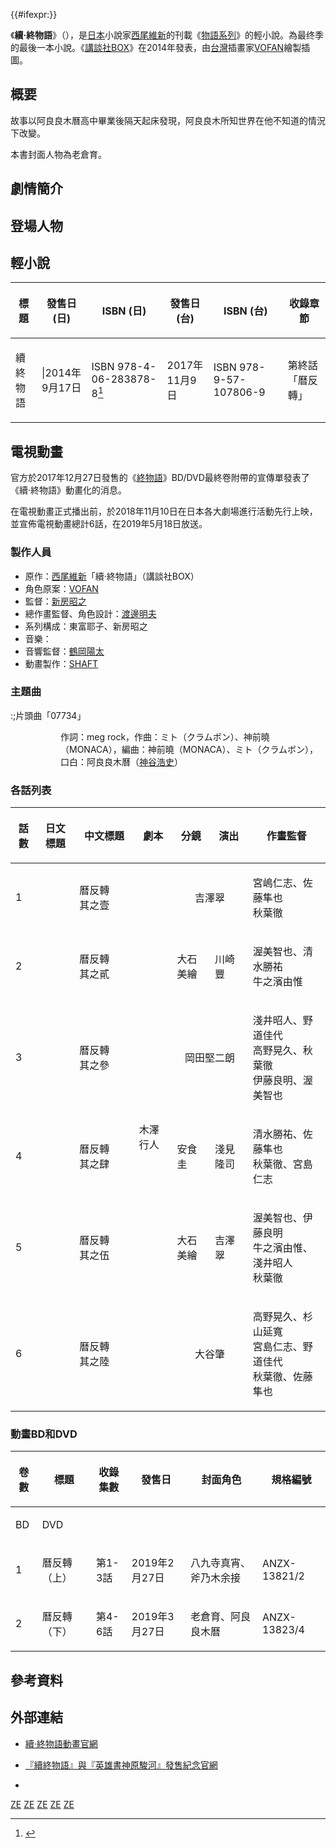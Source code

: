 {{#ifexpr:}}{{Pathnav|物語系列}}
{{refimprove|time=2015-10-21}}
{{Infobox animanga/Headerofja
|title= 續·終物語
|size= 
|caption= 
|japanese= 続・終物語
|english=  
|kana= ゾク・オワリモノガタリ
|romaji= Zoku・Owarimonogatari
|genre= 
}}
{{Infobox animanga/Novel
|輕小說= 是
|標題= 
|作者= [[西尾維新|西尾維新]]
|插圖= [[VOFAN|VOFAN]]
|出版社= {{flagicon|Japan}} [[講談社|講談社]]
|連載雜誌= 
|label= {{flagicon|Japan}} [[講談社BOX|講談社BOX]]
|發售日= {{flagicon|Japan}}2014年9月17日<!---<br/>{{flagicon|Taiwan}}2015年--->
|開始= 
|結束= 
|冊數= 1
|話數= 1
|其他= 
}}
{{Infobox animanga/TVAnime
|標題 = 
|圖像 = 
|尺寸 =
|原作 = 西尾維新
|導演 = [[新房昭之|新房昭之]]
|系列構成 = 東冨耶子、新房昭之
|編劇 = 木澤行人
|人物原案 = [[VOFAN|VOFAN]]
|人物設定 = [[渡邊明夫|渡邊明夫]]
|音樂 = 羽岡佳
|動畫製作 = [[SHAFT|SHAFT]]
|音樂製作 = [[Aniplex|Aniplex]]
|代理發行 = 
|播放電視台 = [[TOKYO_MX|TOKYO MX]]
|播放開始 = 2019年5月19日
|播放結束 = 2019年6月23日
|網絡 = 
|話數 = 全6話
|其他 = 
}}
{{Infobox animanga/Footerofja}}

《'''續·終物語'''》（{{jpn|j=続・終物語|kk=ゾク・オワリモノガタリ|rm=Zoku・Owarimonogatari}}），是[[日本|日本]]小說家[[西尾維新|西尾維新]]的刊載《[[物語系列|物語系列]]》的輕小說。為最终季的最後一本小說。《[[講談社BOX|講談社BOX]]》在2014年發表，由[[台灣|台灣]]插畫家[[VOFAN|VOFAN]]繪製插圖。

== 概要 ==
故事以阿良良木曆高中畢業後隔天起床發現，阿良良木所知世界在他不知道的情況下改變。

本書封面人物為老倉育。

== 劇情簡介 ==
{{需扩充章节}}
== 登場人物 ==
{{main|物語系列角色列表}}

;{{nihongo|阿良良木曆|阿良々木 暦(あららぎ こよみ)}}

;{{nihongo|阿良良木月火|阿良々木 月火(あららぎ つきひ)}}

;{{nihongo|阿良良木火憐|阿良々木 火憐(あららぎ かれん)}}

;{{nihongo|斧乃木余接|斧乃木 余接(おののき よつぎ)}}

;{{nihongo|八九寺真宵|八九寺 真宵(はちくじ まよい)}}

;{{nihongo|神原駿河|神原 駿河(かんばる するが)}}

;{{nihongo|忍野扇|忍野 扇(おしの おうぎ)}}

;{{nihongo|老倉育|老倉 育(おいくら そだち)}}

;{{nihongo|羽川翼|羽川 翼(はねかわ つばさ)}}

;{{nihongo|忍野忍|忍野 忍(おしの しのぶ)}}

;{{nihongo|千石撫子|千石 撫子(せんごく なでこ)}}

;{{nihongo|戰場原黑儀|戦場ヶ原 ひたぎ(せんじょうがはら ひたぎ)}}

;{{nihongo|臥煙遠江|臥煙 遠江(がえん とおえ)}}

== 輕小說 ==
{| class="wikitable"
!標題||發售日 (日)|| style="white-space:nowrap"|ISBN (日)||發售日 (台)|| style="white-space:nowrap"|ISBN (台)||收錄章節
|-
|續終物語|||2014年9月17日||ISBN 978-4-06-283878-8<ref>{{Cite web |url=http://bookclub.kodansha.co.jp/product?isbn=9784062838788 |title=存档副本 |accessdate=2015-11-19 |archive-date=2015-02-25 |archive-url=https://web.archive.org/web/20150225132247/http://bookclub.kodansha.co.jp/product?isbn=9784062838788 |dead-url=no }}</ref>||2017年11月9日||ISBN 978-9-57-107806-9||第終話「曆反轉」
|}

== 電視動畫 ==
官方於2017年12月27日發售的《[[終物語|終物語]]》BD/DVD最終卷附帶的宣傳單發表了《續·終物語》動畫化的消息。

在電視動畫正式播出前，於2018年11月10日在日本各大劇場進行活動先行上映，並宣佈電視動畫總計6話，在2019年5月18日放送。

=== 製作人員 ===
* 原作：[[西尾維新|西尾維新]]「續·終物語」（講談社BOX）
* 角色原案：[[VOFAN|VOFAN]]
* 監督：[[新房昭之|新房昭之]]
* 總作畫監督、角色設計：[[渡邊明夫|渡邊明夫]]
* 系列構成：東富耶子、新房昭之
* 音樂：{{link-ja|羽岡佳}}
* 音響監督：[[鶴岡陽太|鶴岡陽太]]
* 動畫製作：[[SHAFT|SHAFT]]

=== 主題曲 ===
:;片頭曲「07734」
:: 作詞：meg rock，作曲：ミト（クラムボン）、神前曉（MONACA），編曲：神前曉（MONACA）、ミト（クラムボン），口白：阿良良木曆（[[神谷浩史|神谷浩史]]）
:;片尾曲「azure」
:: 作詞：ハヤシケイ（LIVE LAB.），作曲：秋葉広大（LIVE LAB.），編曲：毛蟹（LIVE LAB.），主唱：[[TrySail|TrySail]]

=== 各話列表 ===
{| class="wikitable" style="font-size:small;margin:0 auto; text-align:center"
!話數!!日文標題!!中文標題!!劇本!!分鏡!!演出!!作畫監督
|-
|1||{{lang|ja|こよみリバース 其ノ壹}}||曆反轉　其之壹||rowspan="6"|木澤行人||colspan="2" style="text-align:center"|吉澤翠||宮嶋仁志、佐藤隼也<br/>秋葉徹
|-
|2||{{lang|ja|こよみリバース 其ノ貳}}||曆反轉　其之貳||大石美繪||川崎豐||渥美智也、清水勝祐<br/>牛之濱由惟
|-
|3||{{lang|ja|こよみリバース 其ノ參}}||曆反轉　其之參||colspan="2" style="text-align:center"|岡田堅二朗||淺井昭人、野道佳代<br/>高野晃久、秋葉徹<br/>伊藤良明、渥美智也
|-
|4||{{lang|ja|こよみリバース 其ノ肆}} || 曆反轉　其之肆 || 安食圭 || 淺見隆司 || 清水勝祐、佐藤隼也<br />秋葉徹、宮島仁志 
|-
|5||{{lang|ja|こよみリバース 其ノ伍}} || 曆反轉　其之伍 || 大石美繪 || 吉澤翠 || 渥美智也、伊藤良明<br />牛之濱由惟、淺井昭人<br />秋葉徹 
|-
|6||{{lang|ja|こよみリバース 其ノ陸}} || 曆反轉　其之陸 || colspan="2" style="text-align:center"|大谷肇 || 高野晃久、杉山延寬<br />宮島仁志、野道佳代<br />秋葉徹、佐藤隼也 
|}

=== 動畫BD和DVD ===
{|class="wikitable" style="font-size:small;margin:0 auto; text-align:center"
|-
!rowspan="2"|卷數!!rowspan="2"|標題!!rowspan="2"|收錄集數!!rowspan="2"|發售日!!rowspan="2"|封面角色!!colspan="2"|規格編號
|-
!BD!!DVD
|-
|1||曆反轉（上）||第1-3話||2019年2月27日||八九寺真宵、斧乃木余接||ANZX-13821/2||ANZB-13821/2
|-
|2||曆反轉（下）||第4-6話||2019年3月27日||老倉育、阿良良木曆||ANZX-13823/4||ANZB-13823/4
|}

== 參考資料 ==
{{reflist|colwidth=30em}}

== 外部連結 ==
*{{ja}}[https://www.monogatari-series.com/zokuowarimonogatari/?load=1 續·終物語動畫官網] {{Wayback|url=https://www.monogatari-series.com/zokuowarimonogatari/?load=1 |date=20201101001802 }}
*{{ja}}[https://web.archive.org/web/20180815091309/http://kodansha-box.jp/topics/nishio/drops/ 『續終物語』與『英雄書神原駿河』發售紀念官網]
*

{{物语系列}}

[[Category:物语系列|ZE]]
[[Category:講談社BOX|ZE]]
[[Category:2014年日本小說|ZE]]
[[Category:妖怪題材作品|ZE]]
[[Category:2018年日本動畫電影|ZE]]